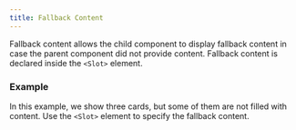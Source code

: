 ```yaml
---
title: Fallback Content
---
```


Fallback content allows the child component to display fallback content in case the parent component did not provide content. Fallback content is declared inside the `<Slot>` element.

### Example

In this example, we show three cards, but some of them are not filled with content. Use the `<Slot>` element to specify the fallback content.
